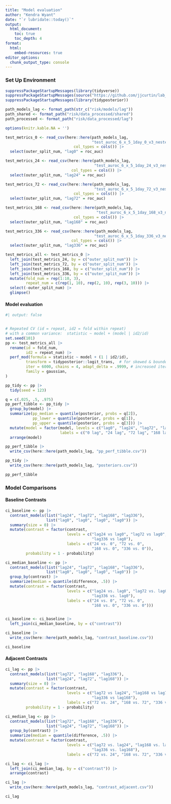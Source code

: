 ```yaml
---
title: "Model evaluation"
author: "Kendra Wyant"
date: "`r lubridate::today()`"
output: 
  html_document:
    toc: true 
    toc_depth: 4
format:
  html:
    embed-resources: true
editor_options: 
  chunk_output_type: console
---
```


### Set Up Environment

```r
suppressPackageStartupMessages(library(tidyverse))
suppressPackageStartupMessages(source("https://github.com/jjcurtin/lab_support/blob/main/format_path.R?raw=true"))
suppressPackageStartupMessages(library(tidyposterior))

path_models_lag <- format_path(str_c("risk/models/lag"))
path_shared <- format_path("risk/data_processed/shared")
path_processed <- format_path("risk/data_processed/lag")

options(knitr.kable.NA = '')
```


```r
test_metrics_0 <- read_csv(here::here(path_models_lag, 
                                      "test_auroc_6_x_5_1day_0_v3_nested_strat_lh.csv"), 
                              col_types = cols()) |> 
  select(outer_split_num, "lag0" = roc_auc)

test_metrics_24 <- read_csv(here::here(path_models_lag, 
                                       "test_auroc_6_x_5_1day_24_v3_nested_strat_lh.csv"),
                             col_types = cols()) |> 
  select(outer_split_num, "lag24" = roc_auc)

test_metrics_72 <- read_csv(here::here(path_models_lag, 
                                       "test_auroc_6_x_5_1day_72_v3_nested_strat_lh.csv"),
                              col_types = cols()) |> 
  select(outer_split_num, "lag72" = roc_auc)

test_metrics_168 <- read_csv(here::here(path_models_lag, 
                                        "test_auroc_6_x_5_1day_168_v3_nested_strat_lh.csv"), 
                              col_types = cols()) |> 
  select(outer_split_num, "lag168" = roc_auc)

test_metrics_336 <- read_csv(here::here(path_models_lag, 
                                       "test_auroc_6_x_5_1day_336_v3_nested_strat_lh.csv"),
                             col_types = cols()) |> 
  select(outer_split_num, "lag336" = roc_auc)

test_metrics_all <- test_metrics_0 |> 
  left_join(test_metrics_24, by = c("outer_split_num")) |> 
  left_join(test_metrics_72, by = c("outer_split_num")) |>
  left_join(test_metrics_168, by = c("outer_split_num")) |>
  left_join(test_metrics_336, by = c("outer_split_num")) |> 
  mutate(fold_num = rep(1:10, 3),
         repeat_num = c(rep(1, 10), rep(2, 10), rep(3, 10))) |> 
  select(-outer_split_num) |> 
  glimpse()
```


#### Model evaluation
```r
#| output: false


# Repeated CV (id = repeat, id2 = fold within repeat)
# with a common variance:  statistic ~ model + (model | id2/id)
set.seed(101)
pp <- test_metrics_all |> 
  rename(id = fold_num,
         id2 = repeat_num) |> 
  perf_mod(formula = statistic ~ model + (1 | id2/id),
         transform = tidyposterior::logit_trans,  # for skewed & bounded AUC
         iter = 6000, chains = 4, adapt_delta = .9999, # increased iteration from 2000 to fix divergence issues
         family = gaussian, 
)  

```

```r
pp_tidy <- pp |> 
  tidy(seed = 123) 

q = c(.025, .5, .975)
pp_perf_tibble <- pp_tidy |> 
  group_by(model) |> 
  summarize(pp_median = quantile(posterior, probs = q[2]),
            pp_lower = quantile(posterior, probs = q[1]), 
            pp_upper = quantile(posterior, probs = q[3])) |> 
  mutate(model = factor(model, levels = c("lag0", "lag24", "lag72", "lag168", "lag336"),
                        labels = c("0 lag", "24 lag", "72 lag", "168 lag", "336 lag"))) |> 
  arrange(model)

pp_perf_tibble |> 
  write_csv(here::here(path_models_lag, "pp_perf_tibble.csv"))

pp_tidy |> 
  write_csv(here::here(path_models_lag, "posteriors.csv"))

pp_perf_tibble
```



### Model Comparisons

#### Baseline Contrasts

```r


ci_baseline <- pp |>
  contrast_models(list("lag24", "lag72", "lag168", "lag336"), 
                  list("lag0", "lag0", "lag0", "lag0")) |> 
  summary(size = 0) |> 
  mutate(contrast = factor(contrast, 
                           levels = c("lag24 vs lag0", "lag72 vs lag0", "lag168 vs lag0", 
                                      "lag336 vs lag0"),
                           labels = c("24 vs. 0", "72 vs. 0", 
                                      "168 vs. 0", "336 vs. 0")),
         probability = 1 - probability)

ci_median_baseline <- pp |> 
  contrast_models(list("lag24", "lag72", "lag168", "lag336"), 
                  list("lag0", "lag0", "lag0", "lag0")) |>  
  group_by(contrast) |> 
  summarize(median = quantile(difference, .5)) |> 
  mutate(contrast = factor(contrast, 
                           levels = c("lag24 vs. lag0", "lag72 vs. lag0", "lag168 vs. lag0", 
                                      "lag336 vs. lag0"),
                           labels = c("24 vs. 0", "72 vs. 0", 
                                      "168 vs. 0", "336 vs. 0")))


ci_baseline <- ci_baseline |> 
  left_join(ci_median_baseline, by = c("contrast")) 

ci_baseline |> 
  write_csv(here::here(path_models_lag, "contrast_baseline.csv"))

ci_baseline

```


#### Adjacent Contrasts

```r
ci_lag <- pp |>
  contrast_models(list("lag72", "lag168", "lag336"), 
                  list("lag24", "lag72", "lag168")) |> 
  summary(size = 0) |> 
  mutate(contrast = factor(contrast, 
                           levels = c("lag72 vs lag24", "lag168 vs lag72", 
                                      "lag336 vs lag168"),
                           labels = c("72 vs. 24", "168 vs. 72", "336 vs. 168")),
         probability = 1 - probability)

ci_median_lag <- pp |> 
  contrast_models(list("lag72", "lag168", "lag336"), 
                  list("lag24", "lag72", "lag168")) |> 
  group_by(contrast) |> 
  summarize(median = quantile(difference, .5)) |> 
  mutate(contrast = factor(contrast, 
                           levels = c("lag72 vs. lag24", "lag168 vs. lag72", 
                                      "lag336 vs. lag168"),
                           labels = c("72 vs. 24", "168 vs. 72", "336 vs. 168")))

ci_lag <- ci_lag |> 
  left_join(ci_median_lag, by = c("contrast")) |> 
  arrange(contrast)

ci_lag |> 
  write_csv(here::here(path_models_lag, "contrast_adjacent.csv"))

ci_lag
```


